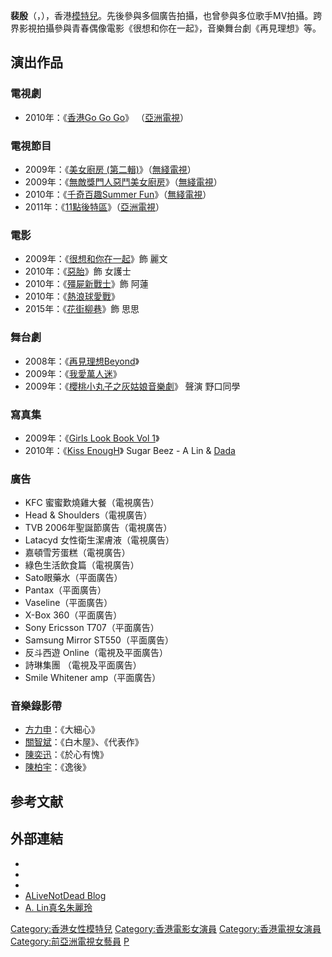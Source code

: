 {{distinguish|A-Lin}}
{{藝人
| 姓名 = 裴殷
| 羅馬拼音 = Chu Lai-Ling
| 英文名 = Angie Lin Chu （A Lin）
| 別名 = Mandaline、Lin Chu
| 類型 = 模特兒
| 圖片 =
| 圖片尺寸 = 
| 圖片簡介 = 
| 原名 = 朱麗玲
| 英文名 = A.Lin
| 綽號 = 
| 國籍 = {{CNHK}}
| 籍貫 = 
| 出生日期 = {{birth_date_and_age|1988|12|1}}
| 出生地點 = {{BHKG}} 
| 職業 = 模特兒、演員
| 語言 = [[粵語|粵語]]、[[英語|英語]]、[[現代標準漢語|國語]]
| 教育程度 = 
| 配偶 = {{marriage|許永鏗|2020}}<ref>{{cite news|url=https://skypost.ulifestyle.com.hk/article/2809051/%E3%80%90%E8%A8%B1%E5%AE%B6%E4%B8%80%E9%96%80%E5%9B%9B%E5%82%91%E3%80%91%E8%A8%B1%E5%BB%B7%E9%8F%97%E5%93%A5%E5%93%A5%E8%A8%B1%E6%B0%B8%E9%8F%97%E5%B0%8F%E7%99%BB%E7%A7%91%E8%BF%8E%E5%A8%B6%F0%A1%83%81%E6%A8%A1A.Lin%20%E6%98%94%E6%97%A5%E5%85%AB%E6%A8%A1%E5%85%B5%E5%9C%98%E4%B8%80%E5%8D%8A%E5%AB%81%E4%BA%BA%E5%81%9A%E5%AA%BD%E5%AA%BD%20|title=許廷鏗哥哥許永鏗小登科迎娶𡃁模A.Lin 昔日八模兵團一半嫁人做媽媽|newspaper=晴報|date=2020-11-21}}</ref>
| 子女 = 1女<br>{{birth_date_and_age|2021|12|26}}
| 親屬 = 小叔：[[許廷鏗|許廷鏗]]<ref>{{cite news|url=https://hd.stheadline.com/life/ent/realtime/1966287/%E5%8D%B3%E6%99%82-%E5%A8%9B%E6%A8%82-%E7%89%99%E9%86%AB%E6%AD%8C%E6%89%8B%E4%B8%8D%E9%A1%98%E8%A2%AB%E8%AA%A4%E8%A7%A3-%E8%A8%B1%E5%BB%B7%E9%8F%97%E8%AA%8D%E7%9C%9F%E6%84%9B%E5%94%B1%E6%AD%8C-%E5%BE%9E%E4%BE%86%E4%B8%8D%E6%98%AF%E7%8E%A9%E7%A5%A8%E6%80%A7%E8%B3%AA|title=牙醫歌手不願被誤解 許廷鏗認真愛唱歌：從來不是玩票性質|newspaper=頭條 日報|date=2021-01-03}}</ref>
| 活躍年代 = 2009年－2015年
| 唱片公司 =
| 經紀公司 = [[GME|GME 环球狂热]]
| 網站 = 
| 相關團體 = Sugar Beez
| awards = 
| IMDb = 3826658
}}
'''裴殷'''（{{lang|en|A.Lin}}，{{bd|1988年|12月1日}}），香港[[模特兒|模特兒]]。先後參與多個廣告拍攝，也曾參與多位歌手MV拍攝。跨界影視拍攝參與青春偶像電影《很想和你在一起》，音樂舞台劇《再見理想》等。

== 演出作品 ==
=== 電視劇 ===
*2010年：《[[香港Go_Go_Go|香港Go Go Go]]》 （[[亞洲電視|亞洲電視]]）

=== 電視節目 ===
*2009年：《[[美女廚房_(第二輯)|美女廚房 (第二輯)]]》（[[無綫電視|無綫電視]]）
*2009年：《[[無敵獎門人惡鬥美女廚房|無敵獎門人惡鬥美女廚房]]》（[[無綫電視|無綫電視]]）
*2010年：《[[千奇百趣Summer_Fun|千奇百趣Summer Fun]]》（[[無綫電視|無綫電視]]）
*2011年：《[[11點後特區|11點後特區]]》（[[亞洲電視|亞洲電視]]）

=== 電影 ===
*2009年：《[[很想和你在一起|很想和你在一起]]》飾 麗文
*2010年：《[[惡胎|惡胎]]》飾 女護士
*2010年：《[[殭屍新戰士|殭屍新戰士]]》飾 阿蓮
*2010年：《[[熱浪球愛戰|熱浪球愛戰]]》
*2015年：《[[花街柳巷|花街柳巷]]》飾 思思

=== 舞台劇 ===
* 2008年：《[[再見理想Beyond|再見理想Beyond]]》
* 2009年：《[[我愛萬人迷|我愛萬人迷]]》
* 2009年：《[[櫻桃小丸子之灰姑娘音樂劇|櫻桃小丸子之灰姑娘音樂劇]]》 聲演 野口同學

=== 寫真集 ===
* 2009年：《[[Girls_Look_Book_Vol_1|Girls Look Book Vol 1]]》
* 2010年：《[[Kiss_EnougH|Kiss EnougH]]》 Sugar Beez - A Lin &    [[:盧頌之|Dada]] 

=== 廣告 ===
* KFC 蜜蜜歎燒雞大餐（電視廣告）
* Head & Shoulders（電視廣告）
* TVB 2006年聖誕節廣告（電視廣告）
* Latacyd 女性衛生潔膚液（電視廣告）
* 嘉頓雪芳蛋糕（電視廣告）
* 綠色生活飲食篇（電視廣告）
* Sato眼藥水（平面廣告）
* Pantax（平面廣告）
* Vaseline（平面廣告）
* X-Box 360（平面廣告）
* Sony Ericsson T707（平面廣告）
* Samsung Mirror ST550（平面廣告）
* 反斗西遊 Online（電視及平面廣告）
* 詩琳集團 （電視及平面廣告）
* Smile Whitener amp（平面廣告）

=== 音樂錄影帶 ===
*[[方力申|方力申]]：《大細心》
*[[關智斌|關智斌]]：《白木屋》、《代表作》
*[[陳奕迅|陳奕迅]]：《於心有愧》
*[[陳柏宇|陳柏宇]]：《逸後》

==参考文献==
<div class="references-small">
<references />
</div>

==外部連結==
*{{Sinaweibo|alinalin|Angie朱丽玲}}
*{{instagram|alinchuuu}}
*{{Sinablog|1708255390|Angie朱丽玲}}
*[https://web.archive.org/web/20160304105701/http://www.alivenotdead.com/anglielinchu/ ALiveNotDead Blog]
*[http://stinglife.pixnet.net/blog/post/7841510 A. Lin真名朱麗玲]{{Wayback|url=http://stinglife.pixnet.net/blog/post/7841510 |date=20110127123534 }}
{{DEFAULTSORT:P}}
[[Category:香港女性模特兒|Category:香港女性模特兒]]
[[Category:香港電影女演員|Category:香港電影女演員]]
[[Category:香港電視女演員|Category:香港電視女演員]]
[[Category:前亞洲電視女藝員|Category:前亞洲電視女藝員]]
[[Category:朱姓|P]]